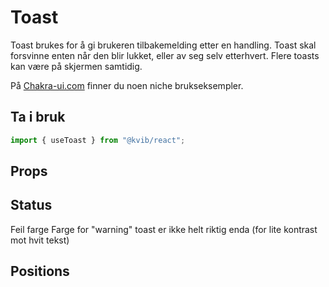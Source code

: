 
<Meta of={ToastStories} />

# Toast

Toast brukes for å gi brukeren tilbakemelding etter en handling. Toast skal forsvinne enten når den blir lukket,
eller av seg selv etterhvert. Flere toasts kan være på skjermen samtidig.

På [Chakra-ui.com](https://chakra-ui.com/docs/components/toast) finner du noen niche brukseksempler.

## Ta i bruk

```jsx
import { useToast } from "@kvib/react";
```

## Props

<Card variant="outline">
  <CardBody>
    <Story of={ToastStories.Toast} />
  </CardBody>
</Card>

<Source code={ToastStrings.ToastExample} dark />
<Controls of={ToastStories.Toast} />

## Status

<Alert status="warning">
  <AlertIcon />
  <AlertTitle>Feil farge</AlertTitle>
  <AlertDescription>
    Farge for "warning" toast er ikke helt riktig enda (for lite kontrast mot hvit tekst)
  </AlertDescription>
</Alert>
<Card variant="outline">
  <CardBody>
    <Story of={ToastStories.ToastStatus} />
  </CardBody>
</Card>

<Source code={ToastStrings.ToastStatus} dark />

## Positions

<Card variant="outline">
  <CardBody>
    <Story of={ToastStories.ToastPosition} />
  </CardBody>
</Card>

<Source code={ToastStrings.ToastPosition} dark />
